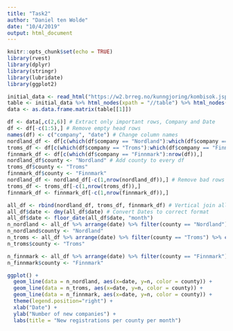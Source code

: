 ```yaml
---
title: "Task2"
author: "Daniel ten Wolde"
date: "10/4/2019"
output: html_document
---
```


```r
knitr::opts_chunk$set(echo = TRUE)
library(rvest)
library(dplyr)
library(stringr)
library(lubridate)
library(ggplot2)
```

```r
initial_data <- read_html("https://w2.brreg.no/kunngjoring/kombisok.jsp?datoFra=01.01.2019&datoTil=04.10.2019&id_region=100&id_fylke=-+-+-&id_niva1=2&id_bransje1=0")
table <- initial_data %>% html_nodes(xpath = "//table") %>% html_nodes("table") %>% html_table()
data <- as.data.frame.matrix(table[[1]]) 

```
```r
df <- data[,c(2,6)] # Extract only important rows, Company and Date
df <- df[-c(1:5),] # Remove empty head rows
names(df) <- c("company", "date") # Change column names 
nordland_df <- df[c(which(df$company == "Nordland"):which(df$company == "Troms")-1),] # Split up data frames
troms_df <- df[c(which(df$company == "Troms"):which(df$company == "Finnmark")-1),]
finnmark_df <- df[c(which(df$company == "Finnmark"):nrow(df)),]
nordland_df$county <- "Nordland" # Add county to every df
troms_df$county <- "Troms"
finnmark_df$county <- "Finnmark"
nordland_df <- nordland_df[-c(1,nrow(nordland_df)),] # Remove bad rows
troms_df <- troms_df[-c(1,nrow(troms_df)),]
finnmark_df <- finnmark_df[-c(1,nrow(finnmark_df)),]

all_df <- rbind(nordland_df, troms_df, finnmark_df) # Vertical join all columns
all_df$date <- dmy(all_df$date) # Convert Dates to correct format
all_df$date <- floor_date(all_df$date, "month")
n_nordland <- all_df %>% arrange(date) %>% filter(county == "Nordland") %>% count(date)
n_nordland$county <- "Nordland"
n_troms <- all_df %>% arrange(date) %>% filter(county == "Troms") %>% count(date)
n_troms$county <- "Troms"

n_finnmark <- all_df %>% arrange(date) %>% filter(county == "Finnmark") %>% count(date)
n_finnmark$county <- "Finnmark"

```

```r
ggplot() + 
  geom_line(data = n_nordland, aes(x=date, y=n, color = county)) + 
  geom_line(data = n_troms, aes(x=date, y=n, color = county)) + 
  geom_line(data = n_finnmark, aes(x=date, y=n, color = county)) + 
  theme(legend.position="right") +
  xlab("Date") +
  ylab("Number of new companies") +
  labs(title = "New registrations per county per month")
```

